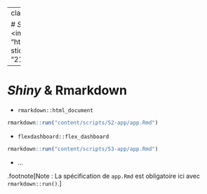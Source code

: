 
---
class: part-slide

# <i class="glow">Shiny</i> & Rmarkdown<br><img src = "https://raw.githubusercontent.com/rstudio/hex-stickers/master/SVG/rmarkdown.svg", width = "216px" />

---

# <i class="glow">Shiny</i> & Rmarkdown

* `rmarkdown::html_document`
    
```r
rmarkdown::run("content/scripts/52-app/app.Rmd")
```

* `flexdashboard::flex_dashboard`
    
```r
rmarkdown::run("content/scripts/53-app/app.Rmd")
```

* ...

.footnote[Note : La spécification de `app.Rmd` est obligatoire ici avec `rmarkdown::run()`.]
